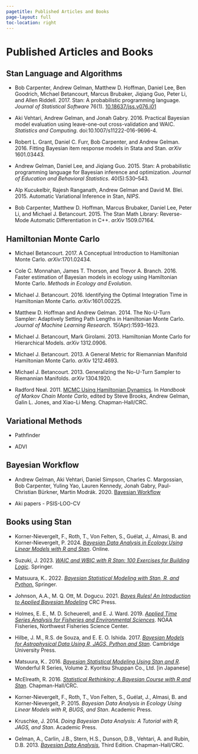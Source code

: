 ```yaml
---
pagetitle: Published Articles and Books
page-layout: full
toc-location: right
---
```


# Published Articles and Books

## Stan Language and Algorithms

* Bob Carpenter, Andrew Gelman, Matthew D. Hoffman, Daniel Lee, Ben
  Goodrich, Michael Betancourt, Marcus Brubaker, Jiqiang Guo,
  Peter Li, and Allen Riddell.  2017.  Stan: A probabilistic
  programming language.  *Journal of Statistical Software* 76(1).
  [10.18637/jss.v076.i01](http://dx.doi.org/10.18637/jss.v076.i01)

* Aki Vehtari, Andrew Gelman, and Jonah Gabry. 2016.
  Practical Bayesian model evaluation using leave-one-out
  cross-validation and WAIC. *Statistics and Computing*.
  doi:10.1007/s11222-016-9696-4.

* Robert L. Grant, Daniel C. Furr, Bob Carpenter, and Andrew
  Gelman. 2016. Fitting Bayesian item response models in Stata and
  Stan. *arXiv* 1601.03443.

* Andrew Gelman, Daniel Lee, and Jiqiang Guo.  2015.  Stan:
  A probabilistic programming language for Bayesian inference
  and optimization.  *Journal of Education and Behavioral
  Statistics*. 40(5):530--543.

* Alp Kucukelbir, Rajesh Ranganath, Andrew Gelman and David
  M. Blei. 2015. Automatic Variational Inference in Stan, *NIPS*.

* Bob Carpenter, Matthew D. Hoffman, Marcus Brubaker, Daniel Lee,
  Peter Li, and Michael J. Betancourt.  2015.  The Stan Math Library:
  Reverse-Mode Automatic Differentiation in C++. *arXiv* 1509.07164.


## Hamiltonian Monte Carlo

* Michael Betancourt. 2017. A Conceptual Introduction to
  Hamiltonian Monte Carlo.  *arXiv*:1701.02434.

* Cole C. Monnahan, James T. Thorson, and Trevor A. Branch. 2016.
  Faster estimation of Bayesian models in ecology using
  Hamiltonian Monte Carlo. *Methods in Ecology and Evolution*.

* Michael J. Betancourt. 2016.  Identifying the Optimal Integration
  Time in Hamiltonian Monte Carlo. *arXiv*:1601.00225.

* Matthew D. Hoffman and Andrew Gelman.  2014.  The No-U-Turn Sampler:
  Adaptively Setting Path Lengths in Hamiltonian Monte Carlo.
  *Journal of Machine Learning Research*.  15(Apr):1593--1623.

* Michael J. Betancourt, Mark Girolami. 2013.  Hamiltonian Monte Carlo
  for Hierarchical Models. *arXiv* 1312.0906.

* Michael J. Betancourt. 2013.  A General Metric for Riemannian
  Manifold Hamiltonian Monte Carlo. *arXiv* 1212.4693.

* Michael J. Betancourt. 2013.  Generalizing the No-U-Turn Sampler to
  Riemannian Manifolds.  *arXiv* 1304.1920.

* Radford Neal. 2011. [MCMC Using Hamiltonian Dynamics](http://www.mcmchandbook.net/HandbookChapter5.pdf).  In *Handbook of Markov Chain Monte
  Carlo*, edited by Steve Brooks, Andrew Gelman, Galin L. Jones,
  and Xiao-Li Meng.  Chapman-Hall/CRC.

                       
## Variational Methods

* Pathfinder

* ADVI


## Bayesian Workflow

* Andrew Gelman, Aki Vehtari, Daniel Simpson, Charles C. Margossian, Bob Carpenter, Yuling Yao, Lauren Kennedy, Jonah Gabry, Paul-Christian Bürkner, Martin Modrák. 2020. [Bayesian Workflow](https://arxiv.org/pdf/2011.01808)

* Aki papers - PSIS-LOO-CV                       

                       
## Books using Stan

* Korner-Nievergelt, F., Roth, T., Von Felten, S., Guélat, J., Almasi,
  B. and Korner-Nievergelt, P.  2024. [*Bayesian Data Analysis in
  Ecology Using Linear Models with R and Stan*](https://tobiasroth.github.io/BDAEcology/).  Online.

* Suzuki, J.  2023. [*WAIC and WBIC with R Stan: 100 Exercises for Building Logic*](https://link.springer.com/book/10.1007/978-981-99-3838-4).  Springer.

* Matsuura, K.. 2022. [*Bayesian Statistical Modeling with Stan, R, and
  Python.*](https://link.springer.com/book/10.1007/978-981-19-4755-1) Springer.

* Johnson, A.A., M. Q. Ott, M. Dogucu. 2021. [*Bayes Rules! An Introduction to Applied Bayesian Modeling*](https://www.bayesrulesbook.com) CRC Press.

* Holmes, E. E., M. D. Scheuerell, and E. J. Ward.  2019.
  [*Applied Time Series Analysis for Fisheries and Environmental Sciences*](
  https://nwfsc-timeseries.github.io/atsa-labs/). NOAA Fisheries,
  Northwest Fisheries Science Center.

* Hilbe, J. M., R.S. de Souza, and E. E. O. Ishida.  2017. [*Bayesian
  Models for Astrophysical Data Using R, JAGS, Python and Stan*](https://www.bayesianmodelsforastrophysicaldata.com).
  Cambridge University Press.

* Matsuura, K.. 2016. [*Bayesian Statistical Modeling Using Stan
  and R*](https://link.springer.com/book/10.1007/978-981-19-4755-1). Wonderful R Series, Volume 2. Kyoritsu Shuppan Co.,
  Ltd.  [in Japanese]

* McElreath, R.  2016. [*Statistical Rethinking:  A Bayesian
  Course with R and Stan*](https://xcelab.net/rm/).  Chapman-Hall/CRC.

* Korner-Nievergelt, F., Roth, T., Von Felten, S., Guélat, J., Almasi,
  B. and Korner-Nievergelt, P.  2015. *Bayesian Data Analysis in
  Ecology Using Linear Models with R, BUGS, and Stan*.  Academic Press.

* Kruschke, J. 2014.  *Doing Bayesian Data Analysis: A Tutorial with R,
  JAGS, and Stan*. Academic Press.

* Gelman, A., Carlin, J.B., Stern, H.S., Dunson, D.B., Vehtari, A. and
  Rubin, D.B. 2013. [*Bayesian Data Analysis*](http://www.stat.columbia.edu/~gelman/book/), Third
  Edition. Chapman-Hall/CRC.

